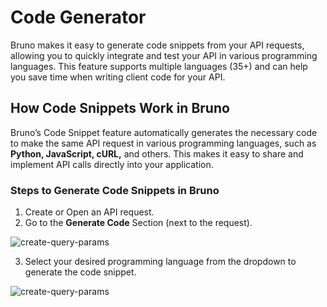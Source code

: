 # Code Generator

Bruno makes it easy to generate code snippets from your API requests, allowing you to quickly integrate and test your API in various programming languages. This feature supports multiple languages (35+) and can help you save time when writing client code for your API.

## How Code Snippets Work in Bruno

Bruno’s Code Snippet feature automatically generates the necessary code to make the same API request in various programming languages, such as **Python, JavaScript, cURL,** and others. This makes it easy to share and implement API calls directly into your application.

### Steps to Generate Code Snippets in Bruno

1. Create or Open an API request.
2. Go to the **Generate Code** Section (next to the request).

![create-query-params](/screenshots/send-request/generate-code-pop-up.webp)

3. Select your desired programming language from the dropdown to generate the code snippet.

![create-query-params](/screenshots/send-request/generate-code-options.webp)
